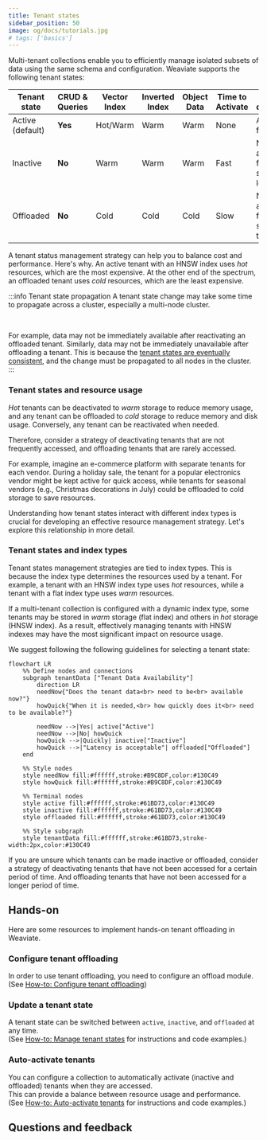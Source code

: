 ```yaml
---
title: Tenant states
sidebar_position: 50
image: og/docs/tutorials.jpg
# tags: ['basics']
---
```


Multi-tenant collections enable you to efficiently manage isolated subsets of data using the same schema and configuration. Weaviate supports the following tenant states:

| Tenant state     | CRUD & Queries | Vector Index | Inverted Index | Object Data | Time to Activate | Tenant description |
|------------------|----------------|--------------|----------------|-------------|------------------|------------|
| Active (default) | **Yes**        | Hot/Warm     | Warm           | Warm        | None             | Available for use |
| Inactive         | **No**         | Warm         | Warm           | Warm        | Fast             | Not available for use, stored locally |
| Offloaded        | **No**         | Cold         | Cold           | Cold        | Slow             | Not available for use, stored on the cloud |

A tenant status management strategy can help you to balance cost and performance. Here's why. An active tenant with an HNSW index uses *hot* resources, which are the most expensive. At the other end of the spectrum, an offloaded tenant uses *cold* resources, which are the least expensive.

:::info Tenant state propagation
A tenant state change may take some time to propagate across a cluster, especially a multi-node cluster.

<br/>

For example, data may not be immediately available after reactivating an offloaded tenant. Similarly, data may not be immediately unavailable after offloading a tenant. This is because the [tenant states are eventually consistent](../../concepts/replication-architecture/consistency.md#tenant-states-and-data-objects), and the change must be propagated to all nodes in the cluster.
:::

### Tenant states and resource usage

*Hot* tenants can be deactivated to *warm* storage to reduce memory usage, and any tenant can be offloaded to *cold* storage to reduce memory and disk usage. Conversely, any tenant can be reactivated when needed.

Therefore, consider a strategy of deactivating tenants that are not frequently accessed, and offloading tenants that are rarely accessed.

For example, imagine an e-commerce platform with separate tenants for each vendor. During a holiday sale, the tenant for a popular electronics vendor might be kept active for quick access, while tenants for seasonal vendors (e.g., Christmas decorations in July) could be offloaded to cold storage to save resources.

Understanding how tenant states interact with different index types is crucial for developing an effective resource management strategy. Let's explore this relationship in more detail.

### Tenant states and index types

Tenant states management strategies are tied to index types. This is because the index type determines the resources used by a tenant. For example, a tenant with an HNSW index type uses *hot* resources, while a tenant with a flat index type uses *warm* resources.

If a multi-tenant collection is configured with a dynamic index type, some tenants may be stored in *warm* storage (flat index) and others in *hot* storage (HNSW index). As a result, effectively managing tenants with HNSW indexes may have the most significant impact on resource usage.

We suggest following the following guidelines for selecting a tenant state:

```mermaid
flowchart LR
    %% Define nodes and connections
    subgraph tenantData ["Tenant Data Availability"]
        direction LR
        needNow{"Does the tenant data<br> need to be<br> available now?"}
        howQuick{"When it is needed,<br> how quickly does it<br> need to be available?"}

        needNow -->|Yes| active["Active"]
        needNow -->|No| howQuick
        howQuick -->|Quickly| inactive["Inactive"]
        howQuick -->|"Latency is acceptable"| offloaded["Offloaded"]
    end

    %% Style nodes
    style needNow fill:#ffffff,stroke:#B9C8DF,color:#130C49
    style howQuick fill:#ffffff,stroke:#B9C8DF,color:#130C49

    %% Terminal nodes
    style active fill:#ffffff,stroke:#61BD73,color:#130C49
    style inactive fill:#ffffff,stroke:#61BD73,color:#130C49
    style offloaded fill:#ffffff,stroke:#61BD73,color:#130C49

    %% Style subgraph
    style tenantData fill:#ffffff,stroke:#61BD73,stroke-width:2px,color:#130C49
```

If you are unsure which tenants can be made inactive or offloaded, consider a strategy of deactivating tenants that have not been accessed for a certain period of time. And offloading tenants that have not been accessed for a longer period of time.

## Hands-on

Here are some resources to implement hands-on tenant offloading in Weaviate.

### Configure tenant offloading

In order to use tenant offloading, you need to configure an offload module. <br/>
(See [How-to: Configure tenant offloading](docs/deploy/configuration/tenant-offloading.md))

### Update a tenant state

A tenant state can be switched between `active`, `inactive`, and `offloaded` at any time. <br/>
(See [How-to: Manage tenant states](../../manage-collections/tenant-states.mdx) for instructions and code examples.)

### Auto-activate tenants

You can configure a collection to automatically activate (inactive and offloaded) tenants when they are accessed. <br/>
This can provide a balance between resource usage and performance. <br/>
(See [How-to: Auto-activate tenants](../../manage-collections/tenant-states.mdx#automatically-activate-tenants) for instructions and code examples.)

## Questions and feedback


<DocsFeedback/>
